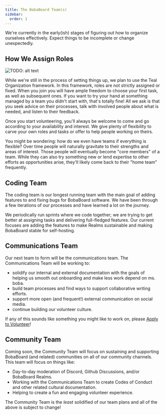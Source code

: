 ```yaml
---
title: The BobaBoard Team(s)
sidebar:
  order: 1
---
```



<Aside type="caution">

We're currently in the early(ish) stages of figuring out how to organize
ourselves effectively. Expect things to be incomplete or change unexpectedly.

</Aside>

## How We Assign Roles

![TODO: alt text](./wedont.png)

While we're still in the process of setting things up, we plan to use the Teal
Organization framework. In this framework, roles are not strictly assigned or
fixed. When you join you will have ample freedom to choose your first task, as
well as subsequent ones. If you want to try your hand at something managed by a
team you didn't start with, that's totally fine! All we ask is that you seek
advice on their processes, talk with involved people about what is needed, and
listen to their feedback.

Once you start volunteering, you'll always be welcome to come and go according
to your availability and interest. We give plenty of flexibility to carve your
own roles and tasks or offer to help people working on theirs.

You might be wondering: how do we even have teams if everything is flexible?
Over time people will naturally gravitate to their strengths and areas of
interest. Those people will eventually become "core members" of a team. While
they can also try something new or lend expertise to other efforts as
opportunities arise, they'll likely come back to their "home team" frequently.

## Coding Team

The coding team is our longest running team with the main goal of adding
features to and fixing bugs for BobaBoard software. We have been through a few
iterations of our processes and have learned a lot on the journey.

We periodically run sprints where we code together; we are trying to get better
at assigning tasks and delivering full-fledged features. Our current focuses are
adding the features to make Realms sustainable and making BobaBoard stable for
self-hosting.

## Communications Team

Our next team to form will be the communications team. The Communications Team
will be working to:

- solidify our internal and external documentation with the goals of helping us
  smooth out onboarding and make less work depend on ms. boba.
- build team processes and find ways to support collaborative writing efforts.
- support more open (and frequent!) external communication on social media.
- continue building our volunteer culture.

If any of this sounds like something you might like to work on, please
[Apply to Volunteer](../experience/volunteer-application)!

## Community Team

Coming soon, the Community Team will focus on sustaining and supporting
BobaBoard (and related) communities on all of our community channels. This team
will focus on things like:

- Day-to-day moderation of Discord, Github Discussions, and/or BobaBoard Realms.
- Working with the Communications Team to create Codes of Conduct and other
  related cultural documentation.
- Helping to create a fun and engaging volunteer experience.

<Aside type="caution">

The Community Team is the _least_ solidified of our team plans and all of the
above is subject to change!

</Aside>

